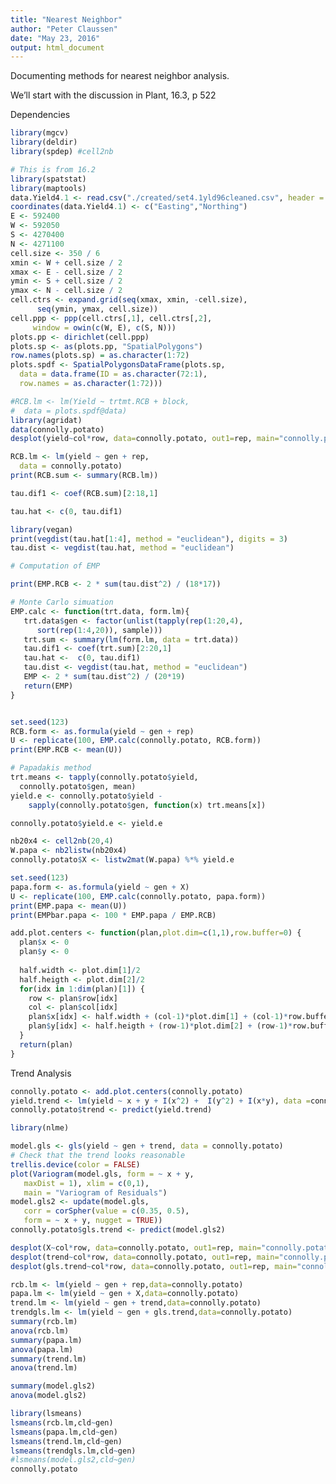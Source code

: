 ```yaml
---
title: "Nearest Neighbor"
author: "Peter Claussen"
date: "May 23, 2016"
output: html_document
---
```


Documenting methods for nearest neighbor analysis.

We'll start with the discussion in Plant, 16.3, p 522

Dependencies
```r
library(mgcv)
library(deldir)
library(spdep) #cell2nb
```

```r
# This is from 16.2
library(spatstat)
library(maptools)
data.Yield4.1 <- read.csv("./created/set4.1yld96cleaned.csv", header = TRUE)
coordinates(data.Yield4.1) <- c("Easting","Northing")
E <- 592400
W <- 592050
S <- 4270400
N <- 4271100
cell.size <- 350 / 6
xmin <- W + cell.size / 2
xmax <- E - cell.size / 2
ymin <- S + cell.size / 2
ymax <- N - cell.size / 2
cell.ctrs <- expand.grid(seq(xmax, xmin, -cell.size),
      seq(ymin, ymax, cell.size))
cell.ppp <- ppp(cell.ctrs[,1], cell.ctrs[,2],
     window = owin(c(W, E), c(S, N)))
plots.pp <- dirichlet(cell.ppp)
plots.sp <- as(plots.pp, "SpatialPolygons")
row.names(plots.sp) = as.character(1:72)
plots.spdf <- SpatialPolygonsDataFrame(plots.sp,
  data = data.frame(ID = as.character(72:1),
  row.names = as.character(1:72)))
```


```r
#RCB.lm <- lm(Yield ~ trtmt.RCB + block,
#  data = plots.spdf@data)
library(agridat)
data(connolly.potato)
desplot(yield~col*row, data=connolly.potato, out1=rep, main="connolly.potato yields")

RCB.lm <- lm(yield ~ gen + rep,
  data = connolly.potato)
print(RCB.sum <- summary(RCB.lm))

tau.dif1 <- coef(RCB.sum)[2:18,1]

tau.hat <- c(0, tau.dif1)

library(vegan)
print(vegdist(tau.hat[1:4], method = "euclidean"), digits = 3)
tau.dist <- vegdist(tau.hat, method = "euclidean")

# Computation of EMP

print(EMP.RCB <- 2 * sum(tau.dist^2) / (18*17))

# Monte Carlo simuation
EMP.calc <- function(trt.data, form.lm){
   trt.data$gen <- factor(unlist(tapply(rep(1:20,4),
      sort(rep(1:4,20)), sample)))
   trt.sum <- summary(lm(form.lm, data = trt.data))
   tau.dif1 <- coef(trt.sum)[2:20,1]
   tau.hat <-  c(0, tau.dif1)
   tau.dist <- vegdist(tau.hat, method = "euclidean")
   EMP <- 2 * sum(tau.dist^2) / (20*19)
   return(EMP)
}


set.seed(123)
RCB.form <- as.formula(yield ~ gen + rep)
U <- replicate(100, EMP.calc(connolly.potato, RCB.form))
print(EMP.RCB <- mean(U))

```

```r
# Papadakis method
trt.means <- tapply(connolly.potato$yield,
  connolly.potato$gen, mean)
yield.e <- connolly.potato$yield -
    sapply(connolly.potato$gen, function(x) trt.means[x])

connolly.potato$yield.e <- yield.e

nb20x4 <- cell2nb(20,4)
W.papa <- nb2listw(nb20x4)
connolly.potato$X <- listw2mat(W.papa) %*% yield.e

set.seed(123)
papa.form <- as.formula(yield ~ gen + X)
U <- replicate(100, EMP.calc(connolly.potato, papa.form))
print(EMP.papa <- mean(U))
print(EMPbar.papa <- 100 * EMP.papa / EMP.RCB)
```

```r
add.plot.centers <- function(plan,plot.dim=c(1,1),row.buffer=0) {
  plan$x <- 0
  plan$y <- 0
  
  half.width <- plot.dim[1]/2
  half.heigth <- plot.dim[2]/2
  for(idx in 1:dim(plan)[1]) {
    row <- plan$row[idx]
    col <- plan$col[idx]
    plan$x[idx] <- half.width + (col-1)*plot.dim[1] + (col-1)*row.buffer
    plan$y[idx] <- half.heigth + (row-1)*plot.dim[2] + (row-1)*row.buffer
  }
  return(plan)
}
```

Trend Analysis

```r
connolly.potato <- add.plot.centers(connolly.potato)
yield.trend <- lm(yield ~ x + y + I(x^2) +  I(y^2) + I(x*y), data =connolly.potato)
connolly.potato$trend <- predict(yield.trend)
```

```r
library(nlme)

model.gls <- gls(yield ~ gen + trend, data = connolly.potato)
# Check that the trend looks reasonable
trellis.device(color = FALSE)
plot(Variogram(model.gls, form = ~ x + y,
   maxDist = 1), xlim = c(0,1),
   main = "Variogram of Residuals")
model.gls2 <- update(model.gls,
   corr = corSpher(value = c(0.35, 0.5),
   form = ~ x + y, nugget = TRUE))
connolly.potato$gls.trend <- predict(model.gls2)
```

```r
desplot(X~col*row, data=connolly.potato, out1=rep, main="connolly.potato deviations")
desplot(trend~col*row, data=connolly.potato, out1=rep, main="connolly.potato trend")
desplot(gls.trend~col*row, data=connolly.potato, out1=rep, main="connolly.potato gls.trend")
```

```r
rcb.lm <- lm(yield ~ gen + rep,data=connolly.potato)
papa.lm <- lm(yield ~ gen + X,data=connolly.potato)
trend.lm <- lm(yield ~ gen + trend,data=connolly.potato)
trendgls.lm <- lm(yield ~ gen + gls.trend,data=connolly.potato)
summary(rcb.lm)
anova(rcb.lm)
summary(papa.lm)
anova(papa.lm)
summary(trend.lm)
anova(trend.lm)

summary(model.gls2)
anova(model.gls2)

library(lsmeans)
lsmeans(rcb.lm,cld~gen)
lsmeans(papa.lm,cld~gen)
lsmeans(trend.lm,cld~gen)
lsmeans(trendgls.lm,cld~gen)
#lsmeans(model.gls2,cld~gen)
connolly.potato
```